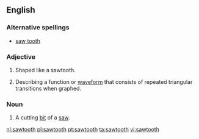 ==English==

===Alternative spellings===
*[[saw tooth]]

===Adjective===
{{en-adj|-}}

#Shaped like a sawtooth.
#{{context|mathematics|engineering}} Describing a function or [[waveform]] that consists of repeated triangular transitions when graphed.

===Noun===
{{en-noun|pl=sawteeth}}

# A cutting [[bit]] of a [[saw]].

[[nl:sawtooth]]
[[pl:sawtooth]]
[[pt:sawtooth]]
[[ta:sawtooth]]
[[vi:sawtooth]]